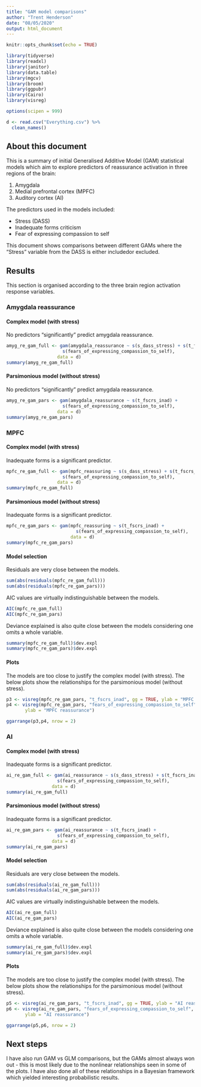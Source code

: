 ```yaml
---
title: "GAM model comparisons"
author: "Trent Henderson"
date: "08/05/2020"
output: html_document
---
```


```r
knitr::opts_chunk$set(echo = TRUE)
```

```r
library(tidyverse)
library(readxl)
library(janitor)
library(data.table)
library(mgcv)
library(broom)
library(ggpubr)
library(Cairo)
library(visreg)

options(scipen = 999)

d <- read.csv("Everything.csv") %>%
  clean_names()
```

## About this document

This is a summary of initial Generalised Additive Model (GAM) statistical models which aim to explore predictors of reassurance activation in three regions of the brain:

1. Amygdala
2. Medial prefrontal cortex (MPFC)
3. Auditory cortex (AI)

The predictors used in the models included:

* Stress (DASS)
* Inadequate forms criticism
* Fear of expressing compassion to self

This document shows comparisons between different GAMs where the "Stress" variable from the DASS is either includedor excluded.

## Results

This section is organised according to the three brain region activation response variables.

### Amygdala reassurance

#### Complex model (with stress)

No predictors "significantly" predict amygdala reassurance.

```r
amyg_re_gam_full <- gam(amygdala_reassurance ~ s(s_dass_stress) + s(t_fscrs_inad) + 
                     s(fears_of_expressing_compassion_to_self),
                   data = d)
summary(amyg_re_gam_full)
```

#### Parsimonious model (without stress)

No predictors "significantly" predict amygdala reassurance.

```r
amyg_re_gam_pars <- gam(amygdala_reassurance ~ s(t_fscrs_inad) + 
                     s(fears_of_expressing_compassion_to_self),
                   data = d)
summary(amyg_re_gam_pars)
```

### MPFC

#### Complex model (with stress)

Inadequate forms is a significant predictor.

```r
mpfc_re_gam_full <- gam(mpfc_reassuring ~ s(s_dass_stress) + s(t_fscrs_inad) + 
                     s(fears_of_expressing_compassion_to_self),
                   data = d)
summary(mpfc_re_gam_full)
```

#### Parsimonious model (without stress)

Inadequate forms is a significant predictor.

```r
mpfc_re_gam_pars <- gam(mpfc_reassuring ~ s(t_fscrs_inad) + 
                          s(fears_of_expressing_compassion_to_self),
                        data = d)
summary(mpfc_re_gam_pars)
```

#### Model selection

Residuals are very close between the models.

```r
sum(abs(residuals(mpfc_re_gam_full)))
sum(abs(residuals(mpfc_re_gam_pars)))
```

AIC values are virtually indistinguishable between the models.

```r
AIC(mpfc_re_gam_full)
AIC(mpfc_re_gam_pars)
```

Deviance explained is also quite close between the models considering one omits a whole variable.

```r
summary(mpfc_re_gam_full)$dev.expl
summary(mpfc_re_gam_pars)$dev.expl
```

#### Plots

The models are too close to justify the complex model (with stress). The below plots show the relationships for the parsimonious model (without stress).

```r
p3 <- visreg(mpfc_re_gam_pars, "t_fscrs_inad", gg = TRUE, ylab = "MPFC reassurance")
p4 <- visreg(mpfc_re_gam_pars, "fears_of_expressing_compassion_to_self", gg = TRUE, 
       ylab = "MPFC reassurance")

ggarrange(p3,p4, nrow = 2)
```

### AI

#### Complex model (with stress)

Inadequate forms is a significant predictor.

```r
ai_re_gam_full <- gam(ai_reassurance ~ s(s_dass_stress) + s(t_fscrs_inad) + 
                   s(fears_of_expressing_compassion_to_self),
                 data = d)
summary(ai_re_gam_full)
```

#### Parsimonious model (without stress)

Inadequate forms is a significant predictor.

```r
ai_re_gam_pars <- gam(ai_reassurance ~ s(t_fscrs_inad) + 
                   s(fears_of_expressing_compassion_to_self),
                 data = d)
summary(ai_re_gam_pars)
```

#### Model selection

Residuals are very close between the models.

```r
sum(abs(residuals(ai_re_gam_full)))
sum(abs(residuals(ai_re_gam_pars)))
```

AIC values are virtually indistinguishable between the models.

```r
AIC(ai_re_gam_full)
AIC(ai_re_gam_pars)
```

Deviance explained is also quite close between the models considering one omits a whole variable.

```r
summary(ai_re_gam_full)$dev.expl
summary(ai_re_gam_pars)$dev.expl
```

#### Plots

The models are too close to justify the complex model (with stress). The below plots show the relationships for the parsimonious model (without stress).

```r
p5 <- visreg(ai_re_gam_pars, "t_fscrs_inad", gg = TRUE, ylab = "AI reassurance")
p6 <- visreg(ai_re_gam_pars, "fears_of_expressing_compassion_to_self", gg = TRUE, 
       ylab = "AI reassurance")

ggarrange(p5,p6, nrow = 2)
```


## Next steps

I have also run GAM vs GLM comparisons, but the GAMs almost always won out - this is most likely due to the nonlinear relationships seen in some of the plots. I have also done all of these relationships in a Bayesian framework which yielded interesting probabilistic results.
